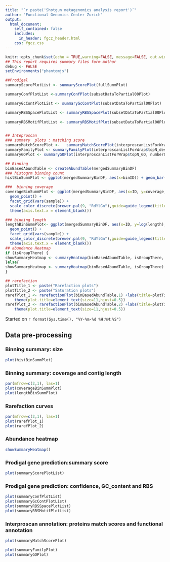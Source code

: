 ```yaml
---
title: "`r paste('Shotgun metagenomics analysis report')`"
author: "Functional Genomics Center Zurich"
output: 
  html_document:
    self_contained: false
    includes:
      in_header: fgcz_header.html
    css: fgcz.css
---
```


```r
knitr::opts_chunk$set(echo = TRUE,warning=FALSE, message=FALSE, out.width = "49%")
## This report requires summary files form mothur
debug <- FALSE
setEnvironments("phantomjs")
```

```r
##Prodigal
summaryScorePlotList <- summaryScorePlot(fullSummPlot)

summaryConfPlotList <-summaryConfPlot(subsetDataToPartial00Plot)

summaryGcContPlotList <- summaryGcContPlot(subsetDataToPartial00Plot)

summaryRBSSpacePlotList <- summaryRBSSpacePlot(subsetDataToPartial00Plot)
  
summaryRBSMotifPlotList <- summaryRBSMotifPlot(subsetDataToPartial00Plot)


## Inteproscan
### summary  plots : matching score 
summaryMatchScorePlot <-   summaryMatchScorePlot(interproscanListForWrap$summDF)
summaryFamilyPlot <- summaryFamilyPlot(interproscanListForWrap$topN_desc, numberOfTopNCategories)
summaryGOPlot <- summaryGOPlot(interproscanListForWrap$topN_GO, numberOfTopNCategories)

## Binning
binBasedAbundTable <- createAbundTable(mergedSummaryBinDF)
### histogrm binning count
histBinSummPlot <- ggplot(mergedSummaryBinDF, aes(x=binID)) + geom_bar(fill="blue") + facet_grid(vars(sample)) + coord_flip()

###  binning coverage
coverageBinSummPlot <- ggplot(mergedSummaryBinDF, aes(x=ID, y=coverage, color=binID)) +
  geom_point() + 
  facet_grid(vars(sample)) + 
  scale_color_discrete(brewer.pal(9, "RdYlGn"),guide=guide_legend(title="bin ID")) +
  theme(axis.text.x = element_blank())

### binning length
lengthBinSummPlot<- ggplot(mergedSummaryBinDF, aes(x=ID, y=log(length), color=binID)) +
  geom_point() + 
  facet_grid(vars(sample)) + 
  scale_color_discrete(brewer.pal(9, "RdYlGn"),guide=guide_legend(title="bin ID")) +
  theme(axis.text.x = element_blank())
## abundance Heatmap
if (isGroupThere) {
showSummaryHeatmap <- summaryHeatmap(binBasedAbundTable, isGroupThere, dataset=dataset)
}else{
showSummaryHeatmap <- summaryHeatmap(binBasedAbundTable, isGroupThere) 
}

## rarefaction
plotTitle_1 <- paste("Rarefaction plots")
plotTitle_2 <- paste("Saturation plots")
rarefPlot_1 <- rarefactionPlot(binBasedAbundTable,1) +labs(title=plotTitle_1) + 
    theme(plot.title=element_text(size=11,hjust=0.5))
rarefPlot_2 <- rarefactionPlot(binBasedAbundTable,2) +labs(title=plotTitle_2) + 
    theme(plot.title=element_text(size=11,hjust=0.5))
```


Started on `r format(Sys.time(), "%Y-%m-%d %H:%M:%S")`

## Data pre-processing {.tabset}

### Binning summary: size
```r
plot(histBinSummPlot)
```

### Binning summary: coverage and contig length
```r
par(mfrow=c(2,1), las=1)
plot(coverageBinSummPlot)
plot(lengthBinSummPlot)
```

### Rarefaction curves
```r
par(mfrow=c(2,1), las=1)
plot(rarefPlot_1)
plot(rarefPlot_2)
```

### Abundance heatmap
```r
showSummaryHeatmap()
```

### Prodigal gene prediction:summary score
```r
plot(summaryScorePlotList)
```

### Prodigal gene prediction: confidence, GC_content and RBS 
```r
plot(summaryConfPlotList)
plot(summaryGcContPlotList)
plot(summaryRBSSpacePlotList)
plot(summaryRBSMotifPlotList)
```

### Interproscan annotation:  proteins match scores and functional annotation
```r
plot(summaryMatchScorePlot)
```

```r
plot(summaryFamilyPlot)
plot(summaryGOPlot)
```